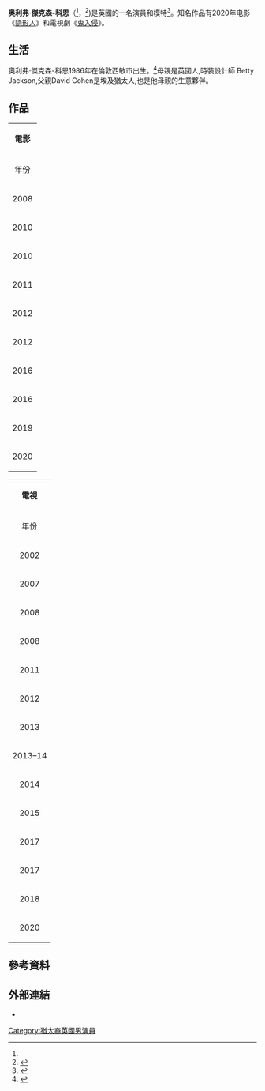 {{Infobox entertainer
| type = 男演員
| name = 奧利弗·傑克森-科恩
| image = Oliver Jackson-Cohen (30583943977).jpg
| caption = 
| birth_name = Oliver Mansour Jackson-Cohen<ref name="#1">{{cite web |url=http://ftvdb.bfi.org.uk/sift/individual/1285311 |title=JACKSON-COHEN, Oliver |publisher=[[British_Film_Institute|British Film Institute]] |archiveurl=https://web.archive.org/web/20131224115326/http://ftvdb.bfi.org.uk/sift/individual/1285311 |archivedate=2013-12-24 |accessdate=13 November 2012 |dead-url=yes }}</ref>
| birth_date = {{Birth date and age|df=y|1986|10|24}}
| birth_place = [[英國|英國]][[倫敦|倫敦]][[西敏|西敏]]
| alma_mater = Lycée Français Charles de Gaulle<br />Malisa Theatre Academy
| occupation = 演員,模特
| years_active = 2002–present
| parents = Betty Jackson<br/>David Cohen
| native_name = Oliver Jackson-Cohen
| native_name_lang = en
}} 
'''奥利弗·傑克森-科恩'''（'''{{lang-en|Oliver Jackson-Cohen}}'''<ref name="#1"/>，{{bd|1986年|10月24日}}<ref>{{cite web |last=Radish |first=Christina |url=http://www.teenhollywood.com/2010/10/25/oliver-jackson-cohen-hot-brit-hunk-in-faster-exclu |title=Oliver Jackson-Cohen: Hot Brit Hunk in "Faster" |publisher=TeenHollywood.com |date=25 October 2010 |accessdate=8 September 2014 |archive-date=2019-03-28 |archive-url=https://web.archive.org/web/20190328215351/http://www.teenhollywood.com/2010/10/25/oliver-jackson-cohen-hot-brit-hunk-in-faster-exclu |dead-url=yes }}</ref>)是英國的一名演員和模特<ref name="models1">{{cite web |url=http://www.models1.co.uk/details.aspx?nav=15&modelid=528358&sexid=&subid=7772&mainsubid=7772&indx=0&ltr=O&num=1 |title=Oliver Jackson Cohen – Portfolio |publisher=[[Models_1|Models 1]] |accessdate=8 September 2014 |deadurl=yes |archiveurl=https://web.archive.org/web/20131102002532/http://www.models1.co.uk/details.aspx?nav=15&modelid=528358&sexid=&subid=7772&mainsubid=7772&indx=0&ltr=O&num=1 |archivedate=2013年11月2日 }}</ref>。知名作品有2020年电影《[[隱形人_(2020年電影)|隐形人]]》和電視劇《[[鬼入侵|鬼入侵]]》。

== 生活 ==
奧利弗·傑克森-科恩1986年在倫敦西敏市出生。<ref>{{cite web |url=http://www.world-without-end.tv/actor/oliver-jackson-cohen |title=Oliver Jackson-Cohen | World Without End |publisher=World-without-end.tv |date= |accessdate=2012-11-13 |archive-date=2012-08-31 |archive-url=https://web.archive.org/web/20120831011317/http://www.world-without-end.tv/actor/oliver-jackson-cohen |dead-url=no }}</ref>母親是英國人,時裝設計師 Betty Jackson,父親David Cohen是埃及猶太人,也是他母親的生意夥伴。

== 作品 ==
{| class="wikitable sortable"
|- style="background:#C0C0C0; color:black" 
| colspan="5"align=center|'''電影'''
|-
!年份
!名稱
!中文片名
!角色
! class="unsortable" |備註
|-
|2008
|{{sortname|The|Rooftopsmiths|nolink=1}}
|
|Marcus
|Short film
|-
|2010
|Going the Distance
|真愛零距離
|Damon
|
|-
|2010
|Faster
|[[限時絕殺|限時絕殺]]
|殺手
|
|-
|2011
|What's Your Number?
|[[先生你哪位|先生你哪位]]
|Eddie Vogel
|
|-
|2012
|Destinée
|
|Nick
|短片
|-
|2012
|The Raven
|[[神探愛倫坡：黑鴉疑雲|神探愛倫坡：黑鴉疑雲]]
|John Cantrell
|
|-
|2016
|Despite the Falling Snow
|
|Misha
|
|-
|2016
|The Healer
|
|Alec Bailey
|
|-
|2019
|Mr. Malcolm's List
|
|
|短片
|-
|2020
|The Invisible Man
|[[隱形人_(2020年電影)|隱形人]]
|Adrian Griffin
|
|}
{| class="wikitable sortable"
|- style="background:#C0C0C0; color:black" 
| colspan="5"align=center|'''電視'''
|-
!年份
!名稱
!中文片名
!角色
! class="unsortable" |備註
|-
|2002
|[[Hollyoaks|Hollyoaks]]
|[[聖橡鎮少年|聖橡鎮少年]]
|Jean-Pierre<ref>{{cite web|title=In a taxi with… Oliver Jackson-Cohen|url=http://www.dailymail.co.uk/home/you/article-1028762/In-taxi-8230-Oliver-Jackson-Cohen.html|accessdate=3 August 2013|date=26 June 2008|last=Paton|first=Maureen|work=[[Daily_Mail|Daily Mail]]|archive-date=2021-01-26|archive-url=https://web.archive.org/web/20210126203249/https://www.dailymail.co.uk/home/you/article-1028762/In-taxi-8230-Oliver-Jackson-Cohen.html|dead-url=no}}</ref>
|
|-
|2007
|The Time of Your Life
|
|Marcus
|章節: #1.4"
|-
|2008
|Lark Rise to Candleford
|
|Phillip White
|8 episodes
|-
|2008
|Bonekickers
|[[骨跡迷蹤|骨跡迷蹤]]
|Colm
|章節 Army of God
|-
|2011
|Will & Kate: Before Happily Ever After
|
|[[威廉王子|威廉王子]]
|4集
|-
|2012
|World Without End
|
|Ralph Fitzgerald
|8 episodes
|-
|2013
|Mr Selfridge
|百貨人生
|Roderick 'Roddy' Temple
|6 episodes
|-
|2013–14
|Dracula
|[[情迷德古拉|情迷德古拉]]
|Jonathan Harker
|10 episodes
|-
|2014
|The Great Fire
|
|James, Duke of York
|四集[[迷你影集|迷你影集]]
|-
|2015
|The Secret River
|
|William Thornhill
|澳洲兩集[[迷你影集|迷你影集]]
提名 - [[澳大利亞影視藝術學院獎|澳大利亞影視藝術學院獎]] 電視戲劇類最佳男演員<ref>{{Cite web|title=Australian Academy of Cinema and Television Arts (AACTA) Awards (2015-2)|url=http://www.imdb.com/event/ev0004213/2015/2/|accessdate=2019-08-13|work=IMDb|archive-date=2021-03-09|archive-url=https://web.archive.org/web/20210309063320/https://www.imdb.com/event/ev0004213/2015/2/|dead-url=no}}</ref>
|-
|2017
|Emerald City
|
|Roan / Lucas
|10 episodes
|-
|2017
|Man in an Orange Shirt
|[[橘衫男子|橘衫男子]]
|Michael Berryman
|BBC兩集[[電視電影|電視電影]]
|-
|2018
|The Haunting of Hill House
|[[鬼入侵|鬼入侵]]
|Luke Crain
|
|-
|2020
|The Haunting of Bly Manor
|[[鬼莊園|鬼莊園]]
|Peter
|
|}

==參考資料==
{{reflist}}

==外部連結==
* {{IMDb name|2719825}}

{{normdaten}}
{{DEFAULTSORT:Jackson-Cohen}}

[[Category:猶太裔英國男演員|Category:猶太裔英國男演員]]